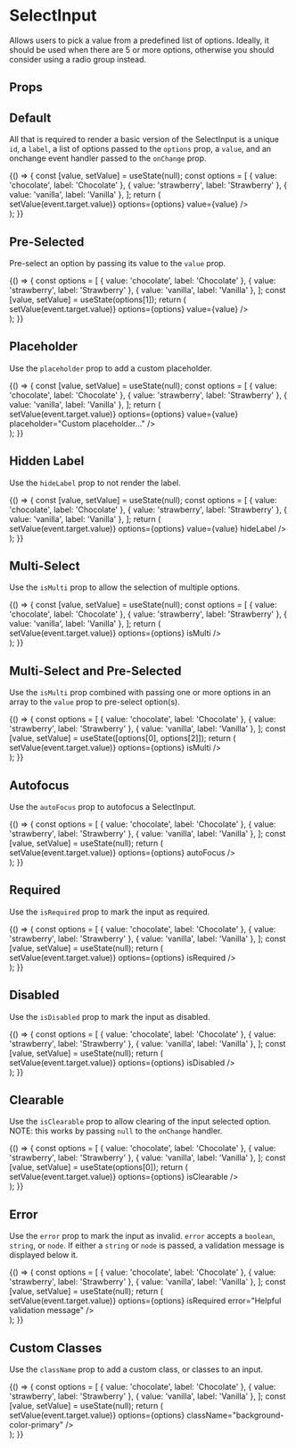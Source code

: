
<Meta
  title="Components/Form Inputs/SelectInput"
  component={SelectInput}
  decorators={[withA11y]}
/>

# SelectInput

Allows users to pick a value from a predefined list of options. Ideally, it should be used when there are 5 or more options, otherwise you should consider using a radio group instead.

## Props

<Props of={SelectInput} />

## Default

All that is required to render a basic version of the SelectInput is a unique `id`, a `label`, a list of options passed to the `options` prop, a `value`, and an onchange event handler passed to the `onChange` prop.

<Preview> 
  <Story name="Default">
    {() => {
      const [value, setValue] = useState(null);
      const options = [
        { value: 'chocolate', label: 'Chocolate' },
        { value: 'strawberry', label: 'Strawberry' },
        { value: 'vanilla', label: 'Vanilla' },
      ];
      return (
        <div style={{ height: '200px' }}>
          <SelectInput
            id="singleSelectWithLabel"
            label="Label"
            onChange={event => setValue(event.target.value)}
            options={options}
            value={value}
          />
        </div>
      );
    }}
  </Story>
</Preview>

## Pre-Selected

Pre-select an option by passing its value to the `value` prop.

<Preview> 
  <Story name="Pre-Selected">
    {() => {
      const options = [
        { value: 'chocolate', label: 'Chocolate' },
        { value: 'strawberry', label: 'Strawberry' },
        { value: 'vanilla', label: 'Vanilla' },
      ];
      const [value, setValue] = useState(options[1]);
      return (
        <div style={{ height: '200px' }}>
          <SelectInput
            id="preSelected"
            label="Label"
            onChange={event => setValue(event.target.value)}
            options={options}
            value={value}
          />
        </div>
      );
    }}
  </Story>
</Preview>

## Placeholder

Use the `placeholder` prop to add a custom placeholder.

<Preview> 
  <Story name="Placeholder">
    {() => {
      const [value, setValue] = useState(null);
      const options = [
        { value: 'chocolate', label: 'Chocolate' },
        { value: 'strawberry', label: 'Strawberry' },
        { value: 'vanilla', label: 'Vanilla' },
      ];
      return (
        <div style={{ height: '200px' }}>
          <SelectInput
            id="customPlaceholder"
            label="Label"
            onChange={event => setValue(event.target.value)}
            options={options}
            value={value}
            placeholder="Custom placeholder..."
          />
        </div>
      );
    }}
  </Story>
</Preview>

## Hidden Label

Use the `hideLabel` prop to not render the label.

<Preview> 
  <Story name="Hidden Label">
    {() => {
      const [value, setValue] = useState(null);
      const options = [
        { value: 'chocolate', label: 'Chocolate' },
        { value: 'strawberry', label: 'Strawberry' },
        { value: 'vanilla', label: 'Vanilla' },
      ];
      return (
        <div style={{ height: '175px' }}>
          <SelectInput
            id="labelHidden"
            label="My label is hidden"
            onChange={event => setValue(event.target.value)}
            options={options}
            value={value}
            hideLabel
          />
        </div>
      );
    }}
  </Story>
</Preview>

## Multi-Select

Use the `isMulti` prop to allow the selection of multiple options.

<Preview> 
  <Story name="Multi-Select">
    {() => {
      const [value, setValue] = useState(null);
      const options = [
        { value: 'chocolate', label: 'Chocolate' },
        { value: 'strawberry', label: 'Strawberry' },
        { value: 'vanilla', label: 'Vanilla' },
      ];
      return (
        <div style={{ height: '200px' }}>
          <SelectInput
            id="multiSelect"
            label="Label"
            value={value}
            onChange={event => setValue(event.target.value)}
            options={options}
            isMulti
          />
        </div>
      );
    }}
  </Story>
</Preview>

## Multi-Select and Pre-Selected

Use the `isMulti` prop combined with passing one or more options in an array to the `value` prop to pre-select option(s).

<Preview> 
  <Story name="Multi-Select and Pre-Selected">
    {() => {
      const options = [
        { value: 'chocolate', label: 'Chocolate' },
        { value: 'strawberry', label: 'Strawberry' },
        { value: 'vanilla', label: 'Vanilla' },
      ];
      const [value, setValue] = useState([options[0], options[2]]);
      return (
        <div style={{ height: '200px' }}>
          <SelectInput
            id="multiSelect"
            label="Label"
            value={value}
            onChange={event => setValue(event.target.value)}
            options={options}
            isMulti
          />
        </div>
      );
    }}
  </Story>
</Preview>

## Autofocus

Use the `autoFocus` prop to autofocus a SelectInput.

<Preview> 
  <Story name="Autofocus">
    {() => {
      const options = [
        { value: 'chocolate', label: 'Chocolate' },
        { value: 'strawberry', label: 'Strawberry' },
        { value: 'vanilla', label: 'Vanilla' },
      ];
      const [value, setValue] = useState(null);
      return (
        <div style={{ height: '200px' }}>
          <SelectInput
            id="autoFocus"
            label="Label"
            value={value}
            onChange={event => setValue(event.target.value)}
            options={options}
            autoFocus
          />
        </div>
      );
    }}
  </Story>
</Preview>

## Required

Use the `isRequired` prop to mark the input as required.

<Preview> 
  <Story name="Required">
    {() => {
      const options = [
        { value: 'chocolate', label: 'Chocolate' },
        { value: 'strawberry', label: 'Strawberry' },
        { value: 'vanilla', label: 'Vanilla' },
      ];
      const [value, setValue] = useState(null);
      return (
        <div style={{ height: '200px' }}>
          <SelectInput
            id="required"
            label="Label"
            value={value}
            onChange={event => setValue(event.target.value)}
            options={options}
            isRequired
          />
        </div>
      );
    }}
  </Story>
</Preview>

## Disabled

Use the `isDisabled` prop to mark the input as disabled.

<Preview> 
  <Story name="Disabled">
    {() => {
      const options = [
        { value: 'chocolate', label: 'Chocolate' },
        { value: 'strawberry', label: 'Strawberry' },
        { value: 'vanilla', label: 'Vanilla' },
      ];
      const [value, setValue] = useState(null);
      return (
        <div style={{ height: '85px' }}>
          <SelectInput
            id="disabled"
            label="Label"
            value={value}
            onChange={event => setValue(event.target.value)}
            options={options}
            isDisabled
          />
        </div>
      );
    }}
  </Story>
</Preview>

## Clearable

Use the `isClearable` prop to allow clearing of the input selected option. NOTE: this works by passing `null`
to the `onChange` handler. 

<Preview> 
  <Story name="Clearable">
    {() => {
      const options = [
        { value: 'chocolate', label: 'Chocolate' },
        { value: 'strawberry', label: 'Strawberry' },
        { value: 'vanilla', label: 'Vanilla' },
      ];
      const [value, setValue] = useState(options[0]);
      return (
        <div style={{ height: '85px' }}>
          <SelectInput
            id="disabled"
            label="Label"
            value={value}
            name="myClearableSelect"
            onChange={event => setValue(event.target.value)}
            options={options}
            isClearable
          />
        </div>
      );
    }}
  </Story>
</Preview>

## Error

Use the `error` prop to mark the input as invalid. `error` accepts a `boolean`, `string`, or `node`. If either a `string` or `node` is passed, a validation message is displayed below it.

<Preview> 
  <Story name="Error">
    {() => {
      const options = [
        { value: 'chocolate', label: 'Chocolate' },
        { value: 'strawberry', label: 'Strawberry' },
        { value: 'vanilla', label: 'Vanilla' },
      ];
      const [value, setValue] = useState(null);
      return (
        <div style={{ height: '200px' }}>
          <SelectInput
            id="disabled"
            label="Label"
            value={value}
            onChange={event => setValue(event.target.value)}
            options={options}
            isRequired
            error="Helpful validation message"
          />
        </div>
      );
    }}
  </Story>
</Preview>

## Custom Classes

Use the `className` prop to add a custom class, or classes to an input.

<Preview> 
  <Story name="Custom Classes">
    {() => {
      const options = [
        { value: 'chocolate', label: 'Chocolate' },
        { value: 'strawberry', label: 'Strawberry' },
        { value: 'vanilla', label: 'Vanilla' },
      ];
      const [value, setValue] = useState(null);
      return (
        <div style={{ height: '200px' }}>
          <SelectInput
            id="customClasses"
            label="Label"
            value={value}
            onChange={event => setValue(event.target.value)}
            options={options}
            className="background-color-primary"
          />
        </div>
      );
    }}
  </Story>
</Preview>
